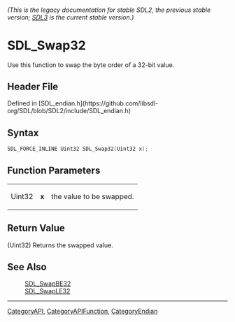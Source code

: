 ====== (This is the legacy documentation for stable SDL2, the previous stable version; [https://wiki.libsdl.org/SDL3/ SDL3] is the current stable version.) ======
= SDL_Swap32 =

Use this function to swap the byte order of a 32-bit value.

== Header File ==

Defined in [SDL_endian.h](https://github.com/libsdl-org/SDL/blob/SDL2/include/SDL_endian.h)

== Syntax ==

<syntaxhighlight lang='c'>
SDL_FORCE_INLINE Uint32 SDL_Swap32(Uint32 x);</syntaxhighlight>

== Function Parameters ==

{|
|Uint32
|'''x'''
|the value to be swapped.
|}

== Return Value ==

(Uint32) Returns the swapped value.

== See Also ==

:[[SDL_SwapBE32]]
:[[SDL_SwapLE32]]

----
[[CategoryAPI]], [[CategoryAPIFunction]], [[CategoryEndian]]


